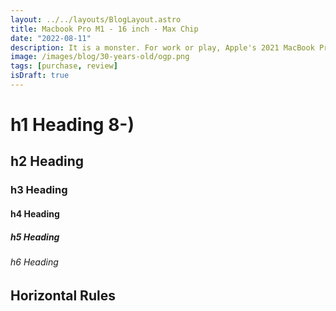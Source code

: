 ```yaml
---
layout: ../../layouts/BlogLayout.astro
title: Macbook Pro M1 - 16 inch - Max Chip
date: "2022-08-11"
description: It is a monster. For work or play, Apple's 2021 MacBook Pro promises ground-breaking speed and incredible battery life thanks to its lightning-quick M1 Max CPU.
image: /images/blog/30-years-old/ogp.png
tags: [purchase, review]
isDraft: true
---
```


# h1 Heading 8-)

## h2 Heading

### h3 Heading

#### h4 Heading

##### h5 Heading

###### h6 Heading

## Horizontal Rules
